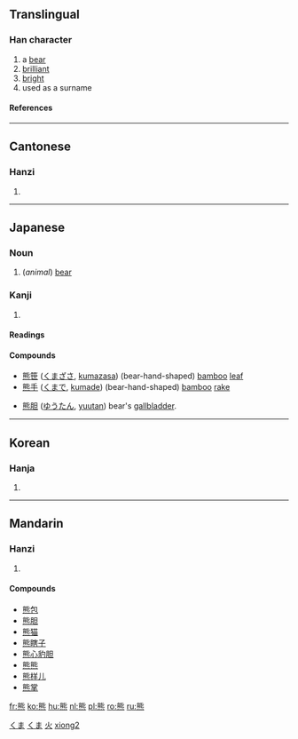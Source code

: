 {{zh-hanzi|{{zh-lookup|熊}}}}
==Translingual==
===Han character===
{{Han char|rn=86|rad=火|as=10|sn=14|four=2133<sub>1</sub>|canj=戈心火 (IPF)}}
# a [[bear]] 
# [[brilliant]]
# [[bright]]
# used as a surname
====References====
{{Han ref|kx=0679.100|dkj=19294|dj=1090.320|hdz=32227.050|uh=718A|ud=29066|bh=BAB5|bd=47797}}

----
==Cantonese==
===Hanzi===
{{yue-hanzi|jyut=|y=hung4}}
# {{defn|Cantonese}}

----
==Japanese==
[[Category:1000 Japanese basic words|くま]]
===Noun===
{{ja-noun|k|hira=くま|rom=kuma}}
#(''animal'') [[bear]]
[[Category:ja:Mammals|くま]]

===Kanji===
{{ja-kanji|grade=|rs=火10}}
# {{defn|Japanese}} 
====Readings====
{{ja-readings|on=[[ゆう]] (yū)|kun=[[くま]] (kuma)}}

====Compounds====
{{top2}}
*[[熊笹]] ([[くまざさ]], [[kumazasa]]) (bear-hand-shaped) [[bamboo]] [[leaf]]
*[[熊手]] ([[くまで]], [[kumade]]) (bear-hand-shaped) [[bamboo]] [[rake]]
{{mid2}}
*[[熊胆]] ([[ゆうたん]], [[yuutan]]) bear's [[gallbladder]].
{{bottom}}

----

==Korean==
===Hanja===
{{ko-hanja|hangeul=웅|eumhun=|rv=ung|mr=ung|y=wung}}
# {{defn|Korean}}

----
==Mandarin==
===Hanzi===
{{cmn-hanzi|pin=[[xióng]] (xiong2)|wg=hsiung<sup>2</sup>}}
# {{defn|Mandarin}}

====Compounds====
*[[熊包]]
*[[熊胆]]
*[[熊猫]]
*[[熊瞎子]]
*[[熊心豹胆]]
*[[熊熊]]
*[[熊样儿]]
*[[熊掌]]



[[Category:zh-tw:Mammals|火]]
[[Category:zh-cn:Mammals|xiong2]]

[[fr:熊]]
[[ko:熊]]
[[hu:熊]]
[[nl:熊]]
[[pl:熊]]
[[ro:熊]]
[[ru:熊]]